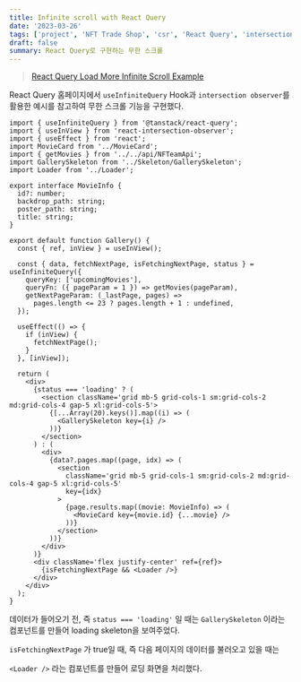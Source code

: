```yaml
---
title: Infinite scroll with React Query
date: '2023-03-26'
tags: ['project', 'NFT Trade Shop', 'csr', 'React Query', 'intersection observer']
draft: false
summary: React Query로 구현하는 무한 스크롤
---
```


> [React Query Load More Infinite Scroll Example](https://tanstack.com/query/v4/docs/react/examples/react/load-more-infinite-scroll)

React Query 홈페이지에서 `useInfiniteQuery` Hook과 `intersection observer`를 활용한 예시를 참고하여 무한 스크롤 기능을 구현했다.

```tsx
import { useInfiniteQuery } from '@tanstack/react-query';
import { useInView } from 'react-intersection-observer';
import { useEffect } from 'react';
import MovieCard from '../MovieCard';
import { getMovies } from '../../api/NFTeamApi';
import GallerySkeleton from '../Skeleton/GallerySkeleton';
import Loader from '../Loader';

export interface MovieInfo {
  id?: number;
  backdrop_path: string;
  poster_path: string;
  title: string;
}

export default function Gallery() {
  const { ref, inView } = useInView();

  const { data, fetchNextPage, isFetchingNextPage, status } = useInfiniteQuery({
    queryKey: ['upcomingMovies'],
    queryFn: ({ pageParam = 1 }) => getMovies(pageParam),
    getNextPageParam: (_lastPage, pages) =>
      pages.length <= 23 ? pages.length + 1 : undefined,
  });

  useEffect(() => {
    if (inView) {
      fetchNextPage();
    }
  }, [inView]);

  return (
    <div>
      {status === 'loading' ? (
        <section className='grid mb-5 grid-cols-1 sm:grid-cols-2 md:grid-cols-4 gap-5 xl:grid-cols-5'>
          {[...Array(20).keys()].map((i) => (
            <GallerySkeleton key={i} />
          ))}
        </section>
      ) : (
        <div>
          {data?.pages.map((page, idx) => (
            <section
              className='grid mb-5 grid-cols-1 sm:grid-cols-2 md:grid-cols-4 gap-5 xl:grid-cols-5'
              key={idx}
            >
              {page.results.map((movie: MovieInfo) => (
                <MovieCard key={movie.id} {...movie} />
              ))}
            </section>
          ))}
        </div>
      )}
      <div className='flex justify-center' ref={ref}>
        {isFetchingNextPage && <Loader />}
      </div>
    </div>
  );
}
```

데이터가 들어오기 전, 즉 `status === 'loading'` 일 때는 `GallerySkeleton` 이라는 컴포넌트를 만들어 loading skeleton을 보여주었다. 

`isFetchingNextPage` 가 true일 때, 즉 다음 페이지의 데이터를 불러오고 있을 때는 

`<Loader />` 라는 컴포넌트를 만들어 로딩 화면을 처리했다.